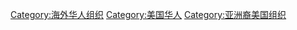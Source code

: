 [[Category:海外华人组织|Category:海外华人组织]]
[[Category:美国华人|Category:美国华人]]
[[Category:亚洲裔美国组织|Category:亚洲裔美国组织]]